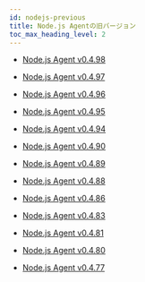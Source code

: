```yaml
---
id: nodejs-previous
title: Node.js Agentの旧バージョン
toc_max_heading_level: 2
---
```


- [Node.js Agent v0.4.98](nodejs-0_4_98)

- [Node.js Agent v0.4.97](nodejs-0_4_97)

- [Node.js Agent v0.4.96](nodejs-0_4_96)

- [Node.js Agent v0.4.95](nodejs-0_4_95)

- [Node.js Agent v0.4.94](nodejs-0_4_94)

- [Node.js Agent v0.4.90](nodejs-0_4_90)

- [Node.js Agent v0.4.89](nodejs-0_4_89)

- [Node.js Agent v0.4.88](nodejs-0_4_88)

- [Node.js Agent v0.4.86](nodejs-0_4_86)

- [Node.js Agent v0.4.83](nodejs-0_4_83)

- [Node.js Agent v0.4.81](nodejs-0_4_81)

- [Node.js Agent v0.4.80](nodejs-0_4_80)

- [Node.js Agent v0.4.77](nodejs-0_4_77)
